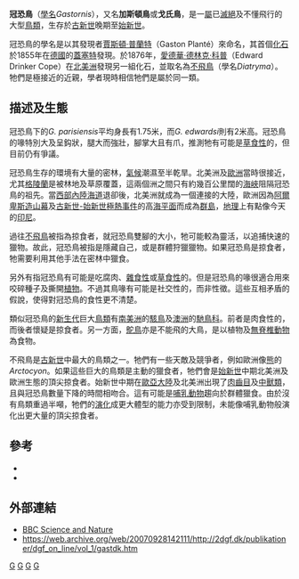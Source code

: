 {{Automatic taxobox
| taxon = Gastornis
| authority = Hébert, 1855
| fossil_range = 晚[[古新世|古新世]]至[[始新世|始新世]], {{Fossil range|56|45}}
| image = Gastornis.jpg
| status = fossil
| subdivision_ranks = [[種|種]]
| subdivision =
* ''G. parisiensis''
* ''G. giganteus''
* ''G. ajax''
* ''G. edwardsi''
* ''G. russeli''
* ''G. sarasini''
| synonyms =
* [[不飛鳥|不飛鳥]] ''Diatryma''
}}

'''冠恐鳥'''（[[學名|學名]]''Gastornis''），又名'''加斯頓鳥'''或'''戈氏鳥'''，是一[[屬|屬]]已[[滅絕|滅絕]]及不懂飛行的大型[[鳥類|鳥類]]，生存於[[古新世|古新世]]晚期至[[始新世|始新世]]。

冠恐鳥的學名是以其發現者[[賈斯頓·普蘭特|賈斯頓·普蘭特]]（Gaston Planté）來命名，其首個[[化石|化石]]於1855年在[[德國|德國]]的[[蓋塞特|蓋塞特]]發現。於1876年，[[愛德華·德林克·科普|愛德華·德林克·科普]]（Edward Drinker Cope）在[[北美洲|北美洲]]發現另一組化石，並取名為[[不飛鳥|不飛鳥]]（學名''Diatryma''）。牠們是極接近的近親，學者現時相信牠們是屬於同一類。

==描述及生態==
冠恐鳥下的''G. parisiensis''平均身長有1.75米，而''G. edwardsi''則有2米高。冠恐鳥的喙特別大及呈鈎狀，腿大而強壯，腳掌大且有爪，推測牠有可能是[[草食性|草食性]]的，但目前仍有爭議。

冠恐鳥生存的環境有大量的密林，[[氣候|氣候]]潮濕至半乾旱。北美洲及[[歐洲|歐洲]]當時很接近，尤其[[格陵蘭|格陵蘭]]是被林地及草原覆蓋，這兩個洲之間只有約幾百公里闊的[[海峽|海峽]]阻隔冠恐鳥的祖先。當[[西部內陸海道|西部內陸海道]]退卻後，北美洲就成為一個連接的大陸，歐洲因為[[阿爾卑斯造山幕|阿爾卑斯造山幕]]及[[古新世-始新世極熱事件|古新世-始新世極熱事件]]的高[[海平面|海平面]]而成為[[群島|群島]]，[[地理|地理]]上有點像今天的[[印尼|印尼]]。

過往[[不飛鳥|不飛鳥]]被指為掠食者，就冠恐鳥雙腳的大小，牠可能較為靈活，以追捕快速的獵物。故此，冠恐鳥被指是隱藏自己，或是群體狩獵獵物。如果冠恐鳥是掠食者，牠需要利用其他手法在密林中獵食。

另外有指冠恐鳥有可能是吃腐肉、[[雜食性|雜食性]]或[[草食性|草食性]]的。但是冠恐鳥的喙很適合用來咬碎種子及撕開[[植物|植物]]。不過其鳥喙有可能是社交性的，而非性徵。這些互相矛盾的假說，使得對冠恐鳥的食性更不清楚。

類似冠恐鳥的[[新生代|新生代]]巨大[[鳥類|鳥類]]有[[南美洲|南美洲]]的[[駭鳥|駭鳥]]及[[澳洲|澳洲]]的[[馳鳥科|馳鳥科]]。前者是肉食性的，而後者懷疑是掠食者。另一方面，[[鴕鳥|鴕鳥]]亦是不能飛的大鳥，是以植物及[[無脊椎動物|無脊椎動物]]為食物。

不飛鳥是[[古新世|古新世]]中最大的鳥類之一。牠們有一些天敵及競爭者，例如歐洲像[[熊|熊]]的''Arctocyon''。如果這些巨大的鳥類是主動的獵食者，牠們會是[[始新世|始新世]]中期北美洲及歐洲生態的頂尖掠食者。始新世中期在[[歐亞大陸|歐亞大陸]]及北美洲出現了[[肉齒目|肉齒目]]及[[中獸類|中獸類]]，且與冠恐鳥數量下降的時間相吻合。這有可能是[[哺乳動物|哺乳動物]]趨向於群體獵食。由於沒有鳥類重過半噸，牠們的[[演化|演化]]成更大體型的能力亦受到限制，未能像哺乳動物般演化出更大量的頂尖掠食者。

==參考==
* {{Cite journal en|author=Cope, Edward Drinker|year=1876|title=On a gigantic bird from the Eocene of New Mexico|journal=Proc. Acad. Nat. Sc. Philadelphia|pages=10-11}}
* {{Cite journal en|author=Hébert, E.|year=1855|title=Note sur le tibia du ''Gastornis parisiensis''|journal=C. R. Acad. Sci. Paris|volume=40|pages=579-582|language=fr}}

==外部連結==
* [http://www.bbc.co.uk/nature/wildfacts/factfiles/435.shtml BBC Science and Nature] {{Webarchive|url=https://archive.is/20121223194711/www.bbc.co.uk/nature/wildfacts/factfiles/435.shtml |date=2012-12-23 }}
* https://web.archive.org/web/20070928142111/http://2dgf.dk/publikationer/dgf_on_line/vol_1/gastdk.htm
{{泛雞雁類}}
{{Taxonbar|from=Q131477}}

[[Category:冠恐鳥形目|G]]
[[Category:古新世鸟类|G]]
[[Category:始新世鸟类|G]]
[[Category:1855年描述的分类群|G]]